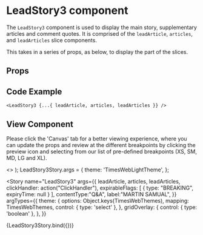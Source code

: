 
<Meta
  title="Newskit Slices/Lead Story 3"
  component={LeadStory3}
/>

# LeadStory3 component
The `LeadStory3` component is used to display the main story, supplementary articles and comment quotes.
It is comprised of the `leadArticle`, `articles`, and `leadArticles` slice components.

This takes in a series of props, as below, to display the part of the slices.

## Props
<Props of={LeadStory3} />

## Code Example
`<LeadStory3 {...{ leadArticle, articles, leadArticles }} />`

## View Component
Please click the 'Canvas' tab for a better viewing experience, where you can update the props and review at the different breakpoints by clicking the preview icon and selecting from our list of pre-defined breakpoints (XS, SM, MD, LG and XL).

  <TCThemeProvider theme={theme}>
    <>
      <GridOverlay show={gridOverlay} />
      <LeadStory3 {...{ leadArticle, articles, leadArticles, clickHandler }} />
    </>
  </TCThemeProvider>
);
LeadStory3Story.args = {
  theme: 'TimesWebLightTheme',
};

<Story 
  name="LeadStory3"
  args={{
    leadArticle,
    articles,
    leadArticles,
    clickHandler: action("ClickHandler"),
    expirableFlags: [
        {
          type: "BREAKING",
          expiryTime: null
        }
    ],
    contentType:"Q&A",
    label:"MARTIN SAMUAL",
  }}
  argTypes={{
    theme: {
      options: Object.keys(TimesWebThemes),
      mapping: TimesWebThemes,
      control: { type: 'select' },
    },
  gridOverlay: {
      control: { type: 'boolean' },
    },
  }}
>
  {LeadStory3Story.bind({})}
</Story>